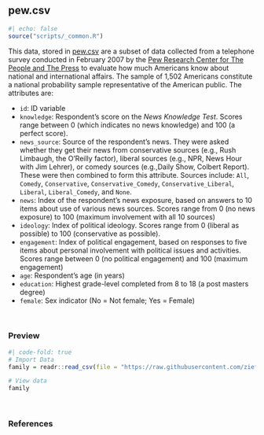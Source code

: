 ## pew.csv {#pew}

```r
#| echo: false
source("scripts/_common.R")
```

This data, stored in [pew.csv](https://raw.githubusercontent.com/zief0002/modeling/main/data/pew.csv) are a subset of data collected from a telephone survey conducted in February 2007 by the [Pew Research Center for The People and The Press](https://www.pewresearch.org/dataset/february-2007-political-knowledge-survey/) to evaluate how much Americans know about national and international affairs. The sample of 1,502 Americans constitute a national probability sample representative of the American public. The attributes are:

- `id`: ID variable 
- `knowledge`: Respondent's score on the *News Knowledge Test*. Scores range between 0 (which indicates no news knowledge) and 100 (a perfect score).
- `news_source`: Source of the respondent's news. They were asked whether they get their news from conservative sources (e.g., Rush Limbaugh, the O'Reilly factor), liberal sources (e.g., NPR, News Hour with Jim Lehrer), or comedy sources (e.g.,Daily Show, Colbert Report). These were then combined to form this attribute. Sources include: `All`, `Comedy`, `Conservative`, `Conservative_Comedy`, `Conservative_Liberal`, `Liberal`, `Liberal_Comedy`, and `None`.
- `news`: Index of the respondent's news exposure, based on answers to 10 items about use of various news sources. Scores range from 0 (no news exposure) to 100 (maximum involvement with all 10 sources)
- `ideology`: Index of political ideology. Scores range from 0 (liberal as possible) to 100 (conservative as possible).
- `engagement`: Index of political engagement, based on responses to five items about personal involvement with political issues and activities. Scores range between 0 (no political engagement) and 100 (maximum engagement)
- `age`: Respondent's age (in years)
- `education`: Highest grade-level completed from 8 to 18 (a post masters degree)
- `female`: Sex indicator (No = Not female; Yes = Female)

<br />


### Preview

```r
#| code-fold: true
# Import Data
family = readr::read_csv(file = "https://raw.githubusercontent.com/zief0002/modeling/main/data/substance-family.csv")

# View data
family
```

<br />


### References

<!-- <p style="padding-left: 50px; text-indent: -50px;"> -->

